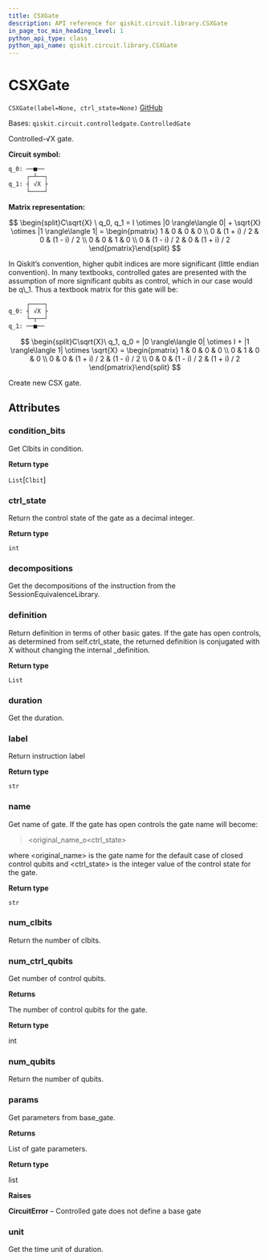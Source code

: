 ```yaml
---
title: CSXGate
description: API reference for qiskit.circuit.library.CSXGate
in_page_toc_min_heading_level: 1
python_api_type: class
python_api_name: qiskit.circuit.library.CSXGate
---
```


# CSXGate

<span id="qiskit.circuit.library.CSXGate" />

`CSXGate(label=None, ctrl_state=None)` [GitHub](https://github.com/qiskit/qiskit/tree/stable/0.20/qiskit/circuit/library/standard_gates/sx.py "view source code")

Bases: `qiskit.circuit.controlledgate.ControlledGate`

Controlled-√X gate.

**Circuit symbol:**

```python
q_0: ──■──
     ┌─┴──┐
q_1: ┤ √X ├
     └────┘
```

**Matrix representation:**

$$
\begin{split}C\sqrt{X} \ q_0, q_1 =
I \otimes |0 \rangle\langle 0| + \sqrt{X} \otimes |1 \rangle\langle 1|  =
    \begin{pmatrix}
        1 & 0 & 0 & 0 \\
        0 & (1 + i) / 2 & 0 & (1 - i) / 2 \\
        0 & 0 & 1 & 0 \\
        0 & (1 - i) / 2 & 0 & (1 + i) / 2
    \end{pmatrix}\end{split}
$$

<Admonition title="Note" type="note">
  In Qiskit’s convention, higher qubit indices are more significant (little endian convention). In many textbooks, controlled gates are presented with the assumption of more significant qubits as control, which in our case would be q\_1. Thus a textbook matrix for this gate will be:

  ```python
       ┌────┐
  q_0: ┤ √X ├
       └─┬──┘
  q_1: ──■──
  ```

  $$
  \begin{split}C\sqrt{X}\ q_1, q_0 =
      |0 \rangle\langle 0| \otimes I + |1 \rangle\langle 1| \otimes \sqrt{X} =
      \begin{pmatrix}
          1 & 0 & 0 & 0 \\
          0 & 1 & 0 & 0 \\
          0 & 0 & (1 + i) / 2 & (1 - i) / 2 \\
          0 & 0 & (1 - i) / 2 & (1 + i) / 2
      \end{pmatrix}\end{split}
  $$
</Admonition>

Create new CSX gate.

## Attributes

<span id="qiskit.circuit.library.CSXGate.condition_bits" />

### condition\_bits

Get Clbits in condition.

**Return type**

`List`\[`Clbit`]

<span id="qiskit.circuit.library.CSXGate.ctrl_state" />

### ctrl\_state

Return the control state of the gate as a decimal integer.

**Return type**

`int`

<span id="qiskit.circuit.library.CSXGate.decompositions" />

### decompositions

Get the decompositions of the instruction from the SessionEquivalenceLibrary.

<span id="qiskit.circuit.library.CSXGate.definition" />

### definition

Return definition in terms of other basic gates. If the gate has open controls, as determined from self.ctrl\_state, the returned definition is conjugated with X without changing the internal \_definition.

**Return type**

`List`

<span id="qiskit.circuit.library.CSXGate.duration" />

### duration

Get the duration.

<span id="qiskit.circuit.library.CSXGate.label" />

### label

Return instruction label

**Return type**

`str`

<span id="qiskit.circuit.library.CSXGate.name" />

### name

Get name of gate. If the gate has open controls the gate name will become:

> \<original\_name\_o\<ctrl\_state>

where \<original\_name> is the gate name for the default case of closed control qubits and \<ctrl\_state> is the integer value of the control state for the gate.

**Return type**

`str`

<span id="qiskit.circuit.library.CSXGate.num_clbits" />

### num\_clbits

Return the number of clbits.

<span id="qiskit.circuit.library.CSXGate.num_ctrl_qubits" />

### num\_ctrl\_qubits

Get number of control qubits.

**Returns**

The number of control qubits for the gate.

**Return type**

int

<span id="qiskit.circuit.library.CSXGate.num_qubits" />

### num\_qubits

Return the number of qubits.

<span id="qiskit.circuit.library.CSXGate.params" />

### params

Get parameters from base\_gate.

**Returns**

List of gate parameters.

**Return type**

list

**Raises**

**CircuitError** – Controlled gate does not define a base gate

<span id="qiskit.circuit.library.CSXGate.unit" />

### unit

Get the time unit of duration.

